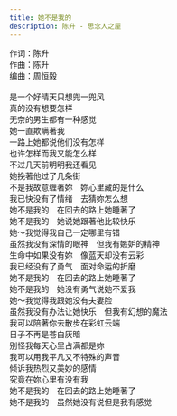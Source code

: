 ```yaml
---
title: 她不是我的
description: 陈升 - 思念人之屋
---
```


作词：陈升<br />作曲：陈升<br />编曲：周恒毅<br /><br />是一个好晴天只想兜一兜风<br />真的没有想要怎样<br />无奈的男生都有一种感觉<br />她一直欺瞒著我<br />一路上她都说他们没有怎样<br />也许怎样而我又能怎么样<br />不过几天前明明我还看见<br />她挽著他过了几条街<br />不是我故意缠著妳　妳心里藏的是什么<br />我已快没有了情绪　去猜妳怎么想<br />她不是我的　在回去的路上她睡著了<br />她不是我的　她说她跟著他比较快乐<br />她～我觉得我自己一定哪里有错<br />虽然我没有深情的眼神　但我有嫉妒的精神<br />生命中如果没有妳　像蓝天却没有云彩<br />我已经没有了勇气　面对命运的折磨<br />她不是我的　在回去的路上她睡著了<br />她不是我的　她没有勇气说她不爱我<br />她～我觉得我跟她没有夫妻脸<br />虽然我没有办法让她快乐　但我有幻想的魔法<br />我可以陪著你去散步在彩虹云端<br />日子不再是苍白灰暗<br />别怪我每天心里占满都是妳<br />我可以用我平凡又不特殊的声音<br />倾诉我热烈又美妙的感情<br />究竟在妳心里有没有我<br />她不是我的　在回去的路上她睡著了<br />她不是我的　虽然她没有说但是我有感觉